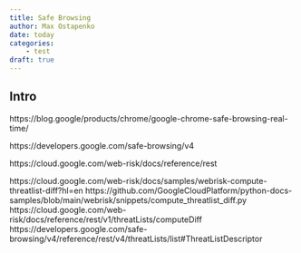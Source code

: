 ```yaml
---
title: Safe Browsing
author: Max Ostapenko
date: today
categories:
    - test
draft: true
---
```


## Intro

https://blog.google/products/chrome/google-chrome-safe-browsing-real-time/

https://developers.google.com/safe-browsing/v4

https://cloud.google.com/web-risk/docs/reference/rest


https://cloud.google.com/web-risk/docs/samples/webrisk-compute-threatlist-diff?hl=en
https://github.com/GoogleCloudPlatform/python-docs-samples/blob/main/webrisk/snippets/compute_threatlist_diff.py
https://cloud.google.com/web-risk/docs/reference/rest/v1/threatLists/computeDiff
https://developers.google.com/safe-browsing/v4/reference/rest/v4/threatLists/list#ThreatListDescriptor
